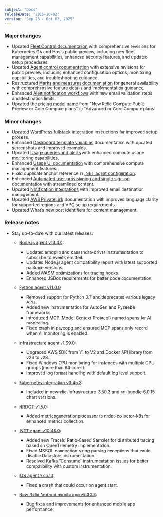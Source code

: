 ```yaml
---
subject: "Docs"
releaseDate: '2025-10-02'
version: 'Sep 26 - Oct 02, 2025'
---
```


### Major changes

* Updated [Fleet Control documentation](/docs/new-relic-control/fleet-control/overview) with comprehensive revisions for Kubernetes GA and Hosts public preview, including new fleet management capabilities, enhanced security features, and updated setup procedures.
* Updated [Agent control documentation](/docs/new-relic-control/agent-control/overview) with extensive revisions for public preview, including enhanced configuration options, monitoring capabilities, and troubleshooting guidance.
* Restructured [Marks and measures documentation](/docs/browser/browser-pro-features/marks-and-measures/) for general availability with comprehensive feature details and implementation guidance.
* Enhanced [Alert notification workflows](/docs/alerts/admin/rules-limits-alerts) with new email validation steps and destination limits.
* Updated the [pricing model name](/docs/accounts/accounts-billing/new-relic-one-pricing-billing/compute-management/) from "New Relic Compute Public Preview or Core Compute plans" to "Advanced or Core Compute plans.

### Minor changes

* Updated [WordPress fullstack integration](/docs/infrastructure/host-integrations/host-integrations-list/wordpress-fullstack-integration) instructions for improved setup process.
* Enhanced [Dashboard template variables](/docs/query-your-data/explore-query-data/dashboards/dashboard-template-variables) documentation with updated screenshots and improved examples.
* Updated [Usage queries and alerts](/docs/accounts/accounts-billing/new-relic-one-pricing-billing/usage-queries-alerts) with enhanced compute usage monitoring capabilities.
* Enhanced [Usage UI documentation](/docs/accounts/accounts-billing/new-relic-one-pricing-billing/usage-ui) with comprehensive compute management features.
* Fixed duplicate anchor reference in [.NET agent configuration](/docs/apm/agents/net-agent/configuration/net-agent-configuration).
* Enhanced [Automated user provisioning and single sign-on](/docs/accounts/accounts/automated-user-provisioning-single-sign) documentation with streamlined content.
* Updated [Notification integrations](/docs/alerts/get-notified/notification-integrations) with improved email destination management.
* Updated [AWS PrivateLink](/docs/data-apis/custom-data/aws-privatelink) documentation with improved language clarity for supported regions and VPC setup requirements.
* Updated What's new post identifiers for content management.

### Release notes

* Stay up-to-date with our latest releases:

  * [Node.js agent v13.4.0](/docs/release-notes/agent-release-notes/nodejs-release-notes/node-agent-13-4-0):
    * Updated amqplib and cassandra-driver instrumentation to subscribe to events emitted.
    * Updated Node.js agent compatibility report with latest supported package versions.
    * Added WASM optimizations for tracing hooks.
    * Enhanced JSDoc requirements for better code documentation.

  * [Python agent v11.0.0](/docs/release-notes/agent-release-notes/python-release-notes/python-agent-110000):
    * Removed support for Python 3.7 and deprecated various legacy APIs.
    * Added new instrumentation for AutoGen and Pyzeebe frameworks.
    * Introduced MCP (Model Context Protocol) named spans for AI monitoring.
    * Fixed crash in psycopg and ensured MCP spans only record when AI monitoring is enabled.

  * [Infrastructure agent v1.69.0](/docs/release-notes/infrastructure-release-notes/infrastructure-agent-release-notes/new-relic-infrastructure-agent-1690):
    * Upgraded AWS SDK from V1 to V2 and Docker API library from v26 to v28.
    * Fixed Windows CPU monitoring for instances with multiple CPU groups (more than 64 cores).
    * Improved log format handling with default log level support.

  * [Kubernetes integration v3.45.3](/docs/release-notes/infrastructure-release-notes/kubernetes-integration-release-notes/kubernetes-integration-3-45-3):
    * Included in newrelic-infrastructure-3.50.3 and nri-bundle-6.0.15 chart versions.

  * [NRDOT v1.5.0](/docs/release-notes/nrdot-release-notes/nrdot-2025-09-25):
    * Added metricsgenerationprocessor to nrdot-collector-k8s for enhanced metrics collection.

  * [.NET agent v10.45.0](/docs/release-notes/agent-release-notes/net-release-notes/net-agent-10-45-0):
    * Added new TraceId Ratio-Based Sampler for distributed tracing based on OpenTelemetry implementation.
    * Fixed MSSQL connection string parsing exceptions that could disable Datastore instrumentation.
    * Resolved Kafka "Consume" instrumentation issues for better compatibility with custom instrumentation.

  * [iOS agent v7.5.10](/docs/release-notes/mobile-release-notes/ios-release-notes/ios-agent-7510):
    * Fixed a crash that could occur on agent start.

  * [New Relic Android mobile app v5.30.8](/docs/release-notes/mobile-apps-release-notes/new-relic-android-release-notes/new-relic-android-5308):
    * Bug fixes and improvements for enhanced mobile app performance.
